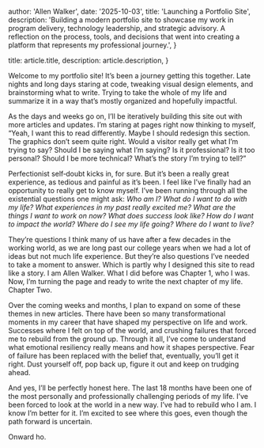 
  author: 'Allen Walker',
  date: '2025-10-03',
  title: 'Launching a Portfolio Site',
  description:
    'Building a modern portfolio site to showcase my work in program delivery, technology leadership, and strategic advisory. A reflection on the process, tools, and decisions that went into creating a platform that represents my professional journey.',
}

  title: article.title,
  description: article.description,
}


Welcome to my portfolio site! It’s been a journey getting this together. Late nights and long days staring at code, tweaking visual design elements, and brainstorming what to write. Trying to take the whole of my life and summarize it in a way that’s mostly organized and hopefully impactful.

As the days and weeks go on, I’ll be iteratively building this site out with more articles and updates. I’m staring at pages right now thinking to myself, “Yeah, I want this to read differently. Maybe I should redesign this section. The graphics don’t seem quite right. Would a visitor really get what I’m trying to say? Should I be saying what I’m saying? Is it professional? Is it too personal? Should I be more technical? What’s the story I’m trying to tell?”

Perfectionist self‑doubt kicks in, for sure. But it’s been a really great experience, as tedious and painful as it’s been. I feel like I’ve finally had an opportunity to really get to know myself. I’ve been running through all the existential questions one might ask: _Who am I? What do I want to do with my life? What experiences in my past really excited me? What are the things I want to work on now? What does success look like? How do I want to impact the world? Where do I see my life going? Where do I want to live?_

They’re questions I think many of us have after a few decades in the working world, as we are long past our college years when we had a lot of ideas but not much life experience. But they’re also questions I’ve needed to take a moment to answer. Which is partly why I designed this site to read like a story. I am Allen Walker. What I did before was Chapter 1, who I was. Now, I’m turning the page and ready to write the next chapter of my life. Chapter Two.

Over the coming weeks and months, I plan to expand on some of these themes in new articles. There have been so many transformational moments in my career that have shaped my perspective on life and work. Successes where I felt on top of the world, and crushing failures that forced me to rebuild from the ground up. Through it all, I’ve come to understand what emotional resiliency really means and how it shapes perspective. Fear of failure has been replaced with the belief that, eventually, you’ll get it right. Dust yourself off, pop back up, figure it out and keep on trudging ahead.

And yes, I’ll be perfectly honest here. The last 18 months have been one of the most personally and professionally challenging periods of my life. I’ve been forced to look at the world in a new way. I’ve had to rebuild who I am. I know I’m better for it. I’m excited to see where this goes, even though the path forward is uncertain.

Onward ho.
